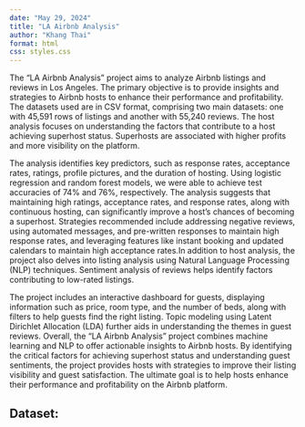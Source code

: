 ```yaml
---
date: "May 29, 2024"
title: "LA Airbnb Analysis"
author: "Khang Thai"
format: html
css: styles.css
---
```


The "LA Airbnb Analysis" project aims to analyze Airbnb listings and reviews in Los Angeles. The primary objective is to provide insights and strategies to Airbnb hosts to enhance their performance and profitability. The datasets used are in CSV format, comprising two main datasets: one with 45,591 rows of listings and another with 55,240 reviews. The host analysis focuses on understanding the factors that contribute to a host achieving superhost status. Superhosts are associated with higher profits and more visibility on the platform. 

The analysis identifies key predictors, such as response rates, acceptance rates, ratings, profile pictures, and the duration of hosting. Using logistic regression and random forest models, we were able to achieve test accuracies of 74% and 76%, respectively. The analysis suggests that maintaining high ratings, acceptance rates, and response rates, along with continuous hosting, can significantly improve a host's chances of becoming a superhost. Strategies recommended include addressing negative reviews, using automated messages, and pre-written responses to maintain high response rates, and leveraging features like instant booking and updated calendars to maintain high acceptance rates.In addition to host analysis, the project also delves into listing analysis using Natural Language Processing (NLP) techniques. Sentiment analysis of reviews helps identify factors contributing to low-rated listings. 

The project includes an interactive dashboard for guests, displaying information such as price, room type, and the number of beds, along with filters to help guests find the right listing. Topic modeling using Latent Dirichlet Allocation (LDA) further aids in understanding the themes in guest reviews. Overall, the "LA Airbnb Analysis" project combines machine learning and NLP to offer actionable insights to Airbnb hosts. By identifying the critical factors for achieving superhost status and understanding guest sentiments, the project provides hosts with strategies to improve their listing visibility and guest satisfaction. The ultimate goal is to help hosts enhance their performance and profitability on the Airbnb platform.


## Dataset:




